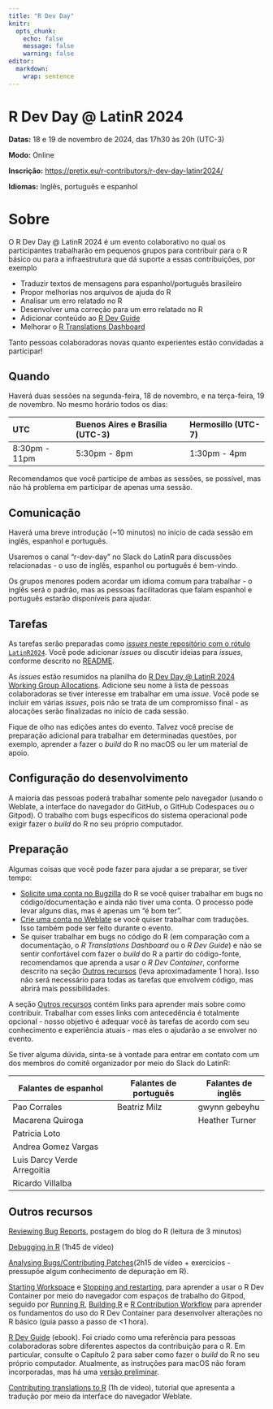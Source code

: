 ```yaml
---
title: "R Dev Day"
knitr:
  opts_chunk:
    echo: false
    message: false
    warning: false
editor: 
  markdown: 
    wrap: sentence
---
```


# R Dev Day \@ LatinR 2024

**Datas:** 18 e 19 de novembro de 2024, das 17h30 às 20h (UTC-3)

**Modo:** Online

**Inscrição:** <https://pretix.eu/r-contributors/r-dev-day-latinr2024/>

**Idiomas:** Inglês, português e espanhol

# Sobre

O R Dev Day \@ LatinR 2024 é um evento colaborativo no qual os participantes trabalharão em pequenos grupos para contribuir para o R básico ou para a infraestrutura que dá suporte a essas contribuições, por exemplo

-   Traduzir textos de mensagens para espanhol/português brasileiro
-   Propor melhorias nos arquivos de ajuda do R
-   Analisar um erro relatado no R
-   Desenvolver uma correção para um erro relatado no R
-   Adicionar conteúdo ao [R Dev Guide](https://contributor.r-project.org/rdevguide/)
-   Melhorar o [R Translations Dashboard](https://contributor.r-project.org/translations-dashboard/)

Tanto pessoas colaboradoras novas quanto experientes estão convidadas a participar!

## Quando

Haverá duas sessões na segunda-feira, 18 de novembro, e na terça-feira, 19 de novembro. No mesmo horário todos os dias:

| UTC           | Buenos Aires e Brasília (UTC-3) | Hermosillo (UTC-7) |
|:--------------|:---------------------|:-------------------|
| 8:30pm - 11pm | 5:30pm - 8pm         | 1:30pm - 4pm       |

Recomendamos que você participe de ambas as sessões, se possível, mas não há problema em participar de apenas uma sessão.

## Comunicação

Haverá uma breve introdução (\~10 minutos) no início de cada sessão em inglês, espanhol e português.

Usaremos o canal "r-dev-day" no Slack do LatinR para discussões relacionadas - o uso de inglês, espanhol ou português é bem-vindo.

Os grupos menores podem acordar um idioma comum para trabalhar - o inglês será o padrão, mas as pessoas facilitadoras que falam espanhol e português estarão disponíveis para ajudar.

## Tarefas

As tarefas serão preparadas como [*issues* neste repositório com o rótulo `LatinR2024`](https://github.com/r-devel/r-dev-day/issues?q=is%3Aissue+is%3Aopen+label%3ALatinR2024). Você pode adicionar *issues* ou discutir ideias para *issues*, conforme descrito no [README](https://github.com/r-devel/r-dev-day/blob/main/README.md).

As *issues* estão resumidos na planilha do [R Dev Day \@ LatinR 2024 Working Group Allocations](https://docs.google.com/spreadsheets/d/1Nuwusm7Xgwpw54KZnnrnNVT9vPkOk2qmromBEbYNHnU/edit). Adicione seu nome à lista de pessoas colaboradoras se tiver interesse em trabalhar em uma *issue*. Você pode se incluir em várias *issues*, pois não se trata de um compromisso final - as alocações serão finalizadas no início de cada sessão.

Fique de olho nas edições antes do evento. Talvez você precise de preparação adicional para trabalhar em determinadas questões, por exemplo, aprender a fazer o *build* do R no macOS ou ler um material de apoio.

## Configuração do desenvolvimento

A maioria das pessoas poderá trabalhar somente pelo navegador (usando o Weblate, a interface do navegador do GitHub, o GitHub Codespaces ou o Gitpod). O trabalho com bugs específicos do sistema operacional pode exigir fazer o *build* do R no seu próprio computador.

## Preparação

Algumas coisas que você pode fazer para ajudar a se preparar, se tiver tempo:

-   [Solicite uma conta no Bugzilla](https://contributor.r-project.org/rdevguide/IssueTrack.html#bugzilla-account) do R se você quiser trabalhar em bugs no código/documentação e ainda não tiver uma conta. O processo pode levar alguns dias, mas é apenas um "é bom ter".
-   [Crie uma conta no Weblate](https://translate.rx.studio/projects/r-project/) se você quiser trabalhar com traduções. Isso também pode ser feito durante o evento.
-   Se quiser trabalhar em bugs no código do R (em comparação com a documentação, o *R Translations Dashboard* ou o *R Dev Guide*) e não se sentir confortável com fazer o *build* do R a partir do código-fonte, recomendamos que aprenda a usar o *R Dev Container*, conforme descrito na seção [Outros recursos](#outros-recursos) (leva aproximadamente 1 hora). Isso não será necessário para todas as tarefas que envolvem código, mas abrirá mais possibilidades.

A seção [Outros recursos](#outros-recursos) contém links para aprender mais sobre como contribuir. Trabalhar com esses links com antecedência é totalmente opcional - nosso objetivo é adequar você às tarefas de acordo com seu conhecimento e experiência atuais - mas eles o ajudarão a se envolver no evento.

Se tiver alguma dúvida, sinta-se à vontade para entrar em contato com um dos membros do comitê organizador por meio do Slack do LatinR:

| Falantes de espanhol        | Falantes de português | Falantes de inglês |
|-----------------------------|-----------------------|--------------------|
| Pao Corrales                | Beatriz Milz          | gwynn gebeyhu      |
| Macarena Quiroga            |                       | Heather Turner     |
| Patricia Loto               |                       |                    |
| Andrea Gomez Vargas         |                       |                    |
| Luis Darcy Verde Arregoitia |                       |                    |
| Ricardo Villalba            |                       |                    |

## Outros recursos {#outros-recursos}

[Reviewing Bug Reports](https://blog.r-project.org/2019/10/09/r-can-use-your-help-reviewing-bug-reports/index.html), postagem do blog do R (leitura de 3 minutos)

[Debugging in R](https://youtu.be/31kl3Y0MUWc) (1h45 de vídeo)

[Analysing Bugs/Contributing Patches](https://contributor.r-project.org/tutorials/contributing-to-r/)(2h15 de vídeo + exercícios - pressupõe algum conhecimento de depuração em R).

[Starting Workspace](https://contributor.r-project.org/r-dev-env/container_setup/gitpod_workspace/workspacestart/) e [Stopping and restarting](https://contributor.r-project.org/r-dev-env/container_setup/gitpod_workspace/workspacestop_and_restart/), para aprender a usar o R Dev Container por meio do navegador com espaços de trabalho do Gitpod, seguido por [Running R](https://contributor.r-project.org/r-dev-env/tutorials/running_r/), [Building R](https://contributor.r-project.org/r-dev-env/tutorials/building_r/) e [R Contribution Workflow](https://contributor.r-project.org/r-dev-env/tutorials/contribution_workflow/) para aprender os fundamentos do uso do R Dev Container para desenvolver alterações no R básico (guia passo a passo de \<1 hora).

[R Dev Guide](https://contributor.r-project.org/rdevguide/) (ebook). Foi criado como uma referência para pessoas colaboradoras sobre diferentes aspectos da contribuição para o R. Em particular, consulte o Capítulo 2 para saber como fazer o *build* do R no seu próprio computador. Atualmente, as instruções para macOS não foram incorporadas, mas há uma [versão preliminar](https://github.com/r-devel/rcwg/blob/main/working_documents/install_r_macos.md).

[Contributing translations to R](https://youtu.be/ABdyZW8yGS4) (1h de vídeo), tutorial que apresenta a tradução por meio da interface do navegador Weblate.
